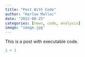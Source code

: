 ```yaml
---
title: "Post With Code"
author: "Harlow Malloc"
date: "2022-08-25"
categories: [news, code, analysis]
image: "image.jpg"
---
```


This is a post with executable code.

```r
1 + 1
```
